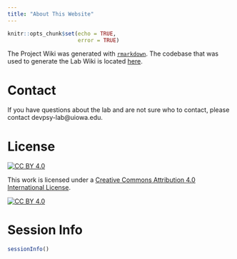```yaml
---
title: "About This Website"
---
```


```r
knitr::opts_chunk$set(echo = TRUE,
                      error = TRUE)
```

The Project Wiki was generated with [`rmarkdown`](https://bookdown.org/yihui/rmarkdown/rmarkdown-site.html).
The codebase that was used to generate the Lab Wiki is located [here](https://github.com/DevPsyLab/ExternalizingAssessmentProject).

# Contact

If you have questions about the lab and are not sure who to contact, please contact devpsy-lab@uiowa.edu.

# License

[![CC BY 4.0][cc-by-shield]][cc-by]

This work is licensed under a
[Creative Commons Attribution 4.0 International License][cc-by].

[![CC BY 4.0][cc-by-image]][cc-by]

[cc-by]: http://creativecommons.org/licenses/by/4.0/
[cc-by-image]: https://i.creativecommons.org/l/by/4.0/88x31.png
[cc-by-shield]: https://img.shields.io/badge/License-CC%20BY%204.0-lightgrey.svg

# Session Info

```r
sessionInfo()
```
